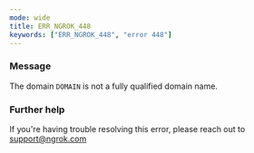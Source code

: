 ```yaml
---
mode: wide
title: ERR_NGROK_448
keywords: ["ERR_NGROK_448", "error 448"]
---
```


### Message

The domain `DOMAIN` is not a fully qualified domain name.

### Further help

If you're having trouble resolving this error, please reach out to [support@ngrok.com](mailto:support@ngrok.com?subject=Help%20with%20ERR_NGROK_448)
